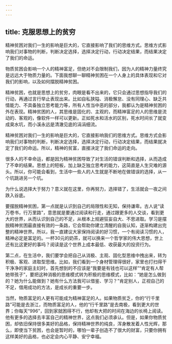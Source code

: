 ```yaml
---
---
---
```

title: 克服思想上的贫穷
---




精神贫困对我们一生的影响是巨大的，它直接影响了我们的思维方式。思维方式影响我们对事物的判断，判断决定选择，选择决定行动，行动决定结果，而结果决定了我们的命运。

物质贫困会影响一个人的精神富足，但绝对不会限制我们，因为人的精神力量终究是远远大于物质力量的。下面我想聊一聊精神贫困在一个人身上的具体表现和它对我们的影响，以及如何摆脱精神贫困。

精神贫困，也就是思想上的贫穷，肉眼是看不出来的，它只会通过思想指导我们的行动，再通过言行举止表现出来。比如自私狭隘、消极懈怠、没有同理心、缺乏共情能力、不具备独立思考能力等，所有人性当中恶的部分，我都认为是精神贫困的外在表现。精神贫困的人，其思维是固化的、主观的，而精神富足的人的思维是流动的、客观的，像软件一样可以更新。正如死水和活水的区别，死水时间长了就变成臭水坑，而小溪永远是清澈见底的涓涓细流。

精神贫困对我们一生的影响是巨大的，它直接影响我们的思维方式。思维方式会影响我们对事物的判断，判断决定选择，选择决定行动，行动决定结果，而结果就决定了我们的命运。所以，精神的贫富，直接决定了我们命运的走向。

很多人的不幸命运，都是因为精神贫困导致了对生活的错误判断和选择，从而造成了不幸的结果。思想上的短板，加上缺乏独立思考的能力，这简直是人生灾难的源头。所以，你可能会看到，生活中一些人的人生就是不断地在做错误的选择，从一个坑跳进另一个坑。

为什么说选择大于努力？意义就在这里，你再努力，选择错了，生活就会一夜之间跌入谷底。

要摆脱精神贫困，第一点就是认识到自己的局限性和无知，保持谦卑。古人说“读万卷书，行万里路”，意思就是要通过阅读和行走，通过跟更多的人交谈，看到更大的世界，从而认识到自己的不足，从根本上规避狂妄自大、不思进取。学习是摆脱精神贫困最直接有效的一条路，它会帮助你建立清醒的自我认知，逐渐构建出完整的精神世界。所以，我一直建议大家保持阅读的好习惯，一个有阅读习惯的人，精神必定是富足的。一杯30元的奶茶，就可以换来一个哲学家的伟大思想，世上还有比这更好的事吗？阅读是这个世界上成本最低、收获最大的投资行为。

第二点，在生活中，我们要学会把自己从消极、主观、固化型思维中拽出来，转为积极、客观、进取型思维。比如，我们看到一个身材管理得很好，家里也打扫得干干净净的家庭主妇时，首先想到的不应该是“我要是有钱也可以这样”“肯定有人帮她带孩子”，要把这种消极的思维模式转为积极的思维模式，比如：“她是怎么做到的？她为什么能做到？她有什么方法我可以借鉴、学习？”肯定别人，正视自己的不足，借用成功的方法，是成长的重要一步。

当然，物质富足的人更有可能成为精神富足的人。如果物质贫乏，你的“行千里路”可能是去浙江，而物质富足的人，他的“行千里路”是去南极，看到更大的世界；你每天“996”，回到家就困得不行，他却有大把的时间在海边的长椅上阅读。他有更多的选择去丰富自己的精神世界，这点我们必须承认。但是，如果你物质贫困，却依旧保持很多美好的品格，保持精神世界的纯良，浑身散发着人性光辉，那么，即使当下贫困，也会是暂时的，哪怕一辈子创造不了很大的财富，只要你拥有这样美好的品格，也必定会内心平静、安宁幸福。